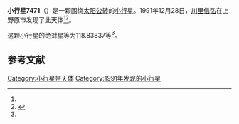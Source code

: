 {{Infobox planet
| bgcolour = #FFFFC0
| name = 7471
| symbol = 
| image = 
| caption = 
| discovery = yes
| discovery_ref = 
| discoverer = [[川里信弘|川里信弘]]
| discovery_site = [[上野原市|上野原市]] 
| discovered = 1991年12月28日
| designations = yes
| mp_name = 
| named_after = 
| alt_names = 1991 YD/ 1969 BH / 1994 PG20 / 1994 RP19
| mp_category = [[主带小行星|主带小行星]]
| orbit_ref = <ref name="a">[http://ssd.jpl.nasa.gov/sbdb.cgi?sstr=7471 7471] {{Wayback|url=http://ssd.jpl.nasa.gov/sbdb.cgi?sstr=7471 |date=20210816100634 }}，小行星數據庫瀏覽器（JPL Small-Body Database Browser）－[[美国国家航空航天局|美国国家航空航天局]]喷气推进实验室</ref>
| epoch = 2456400.5 (2013年4月18日更新)
| aphelion = {{convert|2.8503793|AU|km|3|abbr=on|lk=out}}
| perihelion = {{convert|2.0790733|AU|km|3|abbr=on}}
| semimajor = {{convert|2.4647263|AU|km|3|abbr=on}}
| eccentricity = 0.1564689
| period = 1413.355701 [[日|日]]<br />3.87[[儒略年|儒略年]]
| avg_speed = 
| inclination = 5.35187
| asc_node = 352.53098
| mean_anomaly = 
| arg_peri = 118.83837
| satellites = 
| physical_characteristics = yes
| dimensions = 
| mass = 
| density = 
| surface_grav = 
| escape_velocity = 
| sidereal_day = 
| axial_tilt = 
| pole_ecliptic_lat = 
| pole_ecliptic_lon = 
| albedo = 
| temperatures= 
| temp_name1 = 
| mean_temp_1 = 
| max_temp_1 = 
| temp_name2 = 
| max_temp_2 = 
| spectral_type = 
| abs_magnitude = 118.83837
}}

'''小行星7471'''（{{lang-en|7471}}）是一颗围绕[[太阳|太阳]][[公转|公转]]的[[小行星|小行星]]。1991年12月28日，[[川里信弘|川里信弘]]在上野原市发现了此天体<ref name="a" /><ref>{{cite news|title=小行星列表|url=http://cfa-www.harvard.edu/iau/lists/NumberedMPs.txt|accessdate=2013-07-08|newspaper=哈佛大学|archive-date=2008-05-17|archive-url=https://web.archive.org/web/20080517010638/http://cfa-www.harvard.edu/iau/lists/NumberedMPs.txt|dead-url=no}}</ref>。

这颗小行星的[[绝对星等|绝对星等]]为118.83837等<ref name="a" />。

==参考文献==
{{reflist}}
{{Minor Planet Number|[[小行星7470|小行星7470]]|[[小行星7472|小行星7472]]}}

{{小天体}}

[[Category:小行星带天体|Category:小行星带天体]]
[[Category:1991年发现的小行星|Category:1991年发现的小行星]]

{{asteroid-stub}}